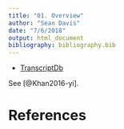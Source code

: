 ```yaml
---
title: "01. Overview"
author: "Sean Davis"
date: "7/6/2018"
output: html_document
bibliography: bibliography.bib
---
```


- [TranscriptDb](02.transcriptdb.html)

See [@Khan2016-yi].

# References
